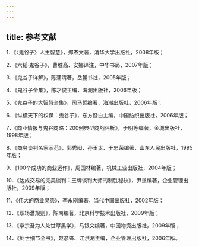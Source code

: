 ```yaml
---
---
---
```

title: 参考文献
---




1．《〈鬼谷子〉人生智慧》，郑杰文著，清华大学出版社，2008年版；

2．《六韬·鬼谷子》，曹胜高、安娜译注，中华书局，2007年版；

3．《鬼谷子详解》，陈蒲清著，岳麓书社，2005年版；

4．《鬼谷子全集》，陈才俊主编，海潮出版社，2006年版；

5．《鬼谷子的大智慧全集》，司马哲编著，海潮出版社，2006年版；

6．《纵横天下的权谋：鬼谷子》，东方暨白主编，中国纺织出版社，2006年版；

7．《商业情报与鬼谷商略：200例典型商战评析》，于明等编著，金城出版社，1998年版；

8．《商务谈判名家示范》，郭秀闳、孙玉太、于忠荣编著，山东人民出版社，1995年版；

9．《100个成功的商业运作》，周国林编著，机械工业出版社，2004年版；

10．《达成交易的完美谈判：王牌谈判大师的制胜秘诀》，尹垦编著，企业管理出版社，2009年版；

11．《伟大的商业灵感》，李永刚编著，当代中国出版社，2002年版；

12．《职场潜规则》，陈南编著，北京科学技术出版社，2009年版；

13．《李宗吾为人处世厚黑学》，马银文编著，中国物资出版社，2009年版；

14．《处世细节全书》，赵彦锋、江洪湖主编，企业管理出版社，2006年版。